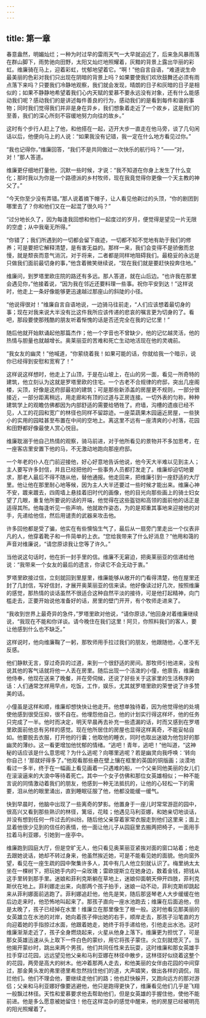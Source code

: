 ```yaml
---
---
---
```

title: 第一章
---




春意盎然，明媚灿烂；一种为时过早的雷雨天气一大早就迫近了，后来急风暴雨落在群山脚下，雨势驰向田野，太阳又灿烂地照耀着，灰黯的背景上露出华丽的彩虹。维廉骑在马上，迎着彩虹，忧郁地望着它。“啊！”他自言自语，“难道说生命最美丽的色彩对我们只出现在阴暗的背景上吗？如果要使我们欢欣鼓舞还必须有雨点落下来吗？只要我们冷静地观察，我们就会发现，晴朗的日子和灰暗的日子是相似的；如果不静静地希望着我们心内天赋的爱慕不要永远没有对象，还有什么能感动我们呢？感动我们的是讲述每件善良的行为，感动我们的是看到每件和谐的事物；同时我们觉得我们并非是身在异乡，我们想象着走近了一个故乡，这是我们的至善，我们的深心所刻不容缓地努力向往的故乡。”

这时有个步行人赶上了他，和他搭在一起，迈开大步一直走在他马旁，谈了几句闲话以后，他便向马上的人说：“如果我没有记错，我一定在什么地方看见过你。”

“我也记得你，”维廉回答，“我们不是共同做过一次快乐的航行吗？”——“对，对！”那人答道。

维廉更仔细地打量他，沉默一些时候，才说：“我不知道在你身上发生了什么变化；那时我以为你是一个路德派的乡村牧师，现在我竟觉得你更像一个天主教的神父了。”

“今天你至少没有弄错。”那人说着摘下帽子，让人看见他剃过的头顶，“你的剧团到哪里去了？你和他们又在一起混了很久吗？”

“过分地长久了，因为每逢我回想和他们一起度过的岁月，便觉得是望见一片无限的空虚；从中我毫无所得。”

“你错了；我们所遇到的一切都会留下痕迹，一切都不知不觉地有助于我们的修养；可是要把它解释清楚，是有害无益的。那样一来，我们会变得不是骄傲而怠慢，就是颓丧而意气消沉，对于将来，二者都是同样地阻碍我们。最稳妥的永远是只做我们面前最切身的事，”他含着微笑继续说，“现在我们就是要赶快投奔住地。”

维廉问，到罗塔里欧庄院的路还有多远。那人答道，就在山后边。“也许我在那里会遇见你，”他接着说，“因为我在邻近还要料理一些事。祝你平安到达！”这样说时，他走上一条好像能够更迅速越过那座山的斜陡的小径。

“他说得很对！”维廉自言自语地说，一边骑马往前走，“人们应该想着最切身的事；现在对我来说大半没有比这件我所应该传递的悲哀的嘱言更为切身的了。看吧，那段要使那残酷的朋友听着惭愧的话是否还完全在我的记忆里！”

随后他就开始默诵起他那篇杰作；他一个字音也不曾缺少，他的记忆越灵活，他的热情与胆量也就越增长。奥莱丽亚的苦难和死亡生动地活现在他的灵魂前。

“我女友的幽灵！”他喊道，“你萦绕着我！如果可能的话，你就给我一个暗示，说你已经得到安慰和宽宥了！”

这样说这样想时，他走上了山顶，于是在山坡上，在山的另一面，看见一所奇特的建筑，他立刻认为这就是罗塔里欧的住宅。一个古老不合规律的府邸，突出几座阁楼，尖顶，好像是这府邸最初的建筑；可是那些新添盖的房屋更不规则，一部分很接近，一部分距离稍远，用走廊和有顶的过道与正房连接。一切外表的匀称，种种建筑学上的观瞻仿佛都因为内部舒适的需要给牺牲了。府墙，沟槽的遗痕已经不见，人工的花园和宽广的林径也同样不留踪迹。一座菜蔬果木园逼近房屋，一些狭小的实用的园畦甚至布置在中间的空地上。离这里不远有一座清爽的小村落，花园和田野都好像最使人赏心悦目。

维廉耽溺于他自己热情的观察，骑马前进，对于他所看见的景物并不多加思考，在一座客店里安置下他的马，不无激动地跑向那座府邸。

一个年老的仆人在门前迎接他，好心好意地告诉他说，他今天大半难以见到主人；主人要写许多封信，并且已经把他的一些事务人员都打发走了。维廉却迫切地要求，那老人最后不得不随从他，替他通报。他走回来，把维廉引到一座舒适的大厅里。他让他在那里耐心地等候，因为主人大半还要过一些时候才能出来。维廉心神不安，踱来踱去，四周墙上悬挂着旧时代的画像，他的目光向那些画上的骑士妇女望了几眼，重复他所要说的话的开端，他觉得在这些盔铠和高领的面前他的话正是适得其所。他每逢听见一些声响，他就故作姿态，为的是郑重其事地来迎接他的对手，先递给他信，然后用谴责的武器来攻击他。

许多回他都是受了骗，他实在有些懊恼生气了，最后从一扇旁门里走出一个仪表非凡的人，他穿着靴子和一件简单的上衣。“您给我带来了什么好消息？”他用和蔼的声音对维廉说，“请您原谅我让您等了许久。”

当他说这句话时，他在折一封手里的信。维廉不无窘迫，把奥莱丽亚的信递给他说：“我带来一个女友的最后的遗言，你读它不会无动于衷。”

罗塔里欧接过信，立刻就回到里屋里，维廉能够从敞开的门看得清楚，他在屋里还封了几封信，写好信封，才展开奥莱丽亚的信来读。他好像读过好几次，按照维廉的感觉，那热情的谈话虽然不很适合这种自然平淡的接待，可是他打起精神，向门槛走去，正要开始说他准备好的话，房里的壁门开开，有个牧师走进来了。

“我收到世界上最奇异的急件，”罗塔里欧对他说，“请你原谅，”他回身对着维廉继续说，“我现在不能和你详谈。请今晚住在我们这里！阿贝，你照料我们的客人，要让他感到什么也不缺乏。”

这样说时，他向维廉鞠了一躬，那牧师用手拉过我们的朋友，他跟随他，心里不无反感。

他们静默无言，穿过奇异的过道，来到一个很舒适的房间。那牧师引他进来，没有说其他的客气话就将他一人丢在房里。随后出现一个活泼的小僮，他禀告，维廉由他侍奉，他现在送来了晚餐，并在旁伺候，还说了好些关于这家里的生活秩序的话：人们通常怎样用早点，吃饭，工作，娱乐，尤其就罗塔里欧的荣誉说了许多赞美的话。

小僮虽是这样和顺，维廉却想快快让他走开。他想单独待着，因为他觉得他的处境使他感到很受压抑，很不自在。他埋怨他自己，他的计划实行得这样坏，他的任务只完成了一半。他时而决定，明天早晨再去补充一些遗漏的话，时而又感到在罗塔里欧面前他总有另样的感觉。现在他所居住的房屋也显得这样离奇，不能妥帖自如。他要脱去衣服，打开他的行囊；他取他的睡衣，同时也取出迷娘为他包好的那幽灵的薄纱。这一看更增加他忧郁的情绪。“逃吧！青年，逃吧！”他叫道，“这神秘的话应该是什么意思呢？为什么逃呢？向哪里逃呢？若是幽灵向我呼唤：‘转向你自己！’那就好得多了。”他观看那些悬在壁上镶在框里的英国的铜版画；淡漠地看过一多半，终于在一幅画上看见画着一只遇难的船，一个父亲同他美丽的女儿们在滚滚逼来的大浪中等待着死亡。其中一个女子仿佛和那位女英雄相似；一种不能言说的同情激动着我们的朋友，他感到一种无法抵抗的，让他的心轻松一下的需要，泪从他的眼里涌出，直到睡眠征服了他，他都没能缓一缓气。

快到早晨时，他脑中出现了一些离奇的梦影。他置身于一座儿时常常游逛的园中，很高兴又看到那些熟识的林径，篱垣，花畦；他遇见马利亚娜，和她亲切地谈话，并没有想到任何一件过去的纠纷。随后他父亲穿着家常衣服走到他们这里来；面上显着他很少见到的信任的表情，他一面让他儿子从园庭里去搬两把椅子，一面用手拉着马利亚娜，引她到一座亭中。

维廉跑到园庭大厅，但是空旷无人，他只看见奥莱丽亚紧挨对面的窗口站着；他走去跟她说话，她却不转过身来，他虽然挨近她，可是不能看见她的面貌。他向窗外望，看见在一座生疏的园中聚集许多人，其中有几人他立刻就认识了。梅里纳太太坐在一棵树下，把玩她手内的一朵玫瑰；雷欧提斯立在她身边，数着金钱，把钱从这手里转到那手里。迷娘和菲利克斯躺在草地上，迷娘仰面朝天伸开四肢，菲利克斯伏在地上。菲利娜走出来，向那两个孩子拍手，迷娘一动不动，菲利克斯却跳起来从菲利娜面前逃跑了。菲利娜追赶他，他先是笑，随后那竖琴老人大步缓缓在他后边走来时，他恐怖地叫起来了。那孩子直向一座水池跑去；维廉在后面追他，但是太晚了，孩子已经掉在水里！维廉立在那里像生了根一般。这时他看见那美丽的女英雄立在水池的对岸，她向着孩子伸出她的右手，顺岸走去，那孩子沿笔直的方向迎着她的手指掠过水面，他跟着她走，她终于将手递给他，引他走出水池。这时维廉渐渐走近了，孩子全身燃烧起来，火星从他身上落下。维廉更为担忧了，可是那女英雄迅速从头上取下一件白色的蒙纱，用它将孩子蒙住。火立刻就熄灭了。当他揭开蒙纱时，跳出来两个男孩，他们共同任性来去玩耍，这时维廉和那女英雄手拉手穿过花园，远远望见他父亲和马利亚娜在林径中散步，这林径好似绕着这整个的花园，两旁是高大的树木。他冲着那两人走去，和他美丽的女伴由花园的中间穿过，那金黄头发的弗里德里希忽然挡住他们的道，大声嬉笑，做出各样的调侃，阻拦他们。他们不理会他，要继续走他们的路；他也赶快躲开，又跑向远方的那对游侣；父亲和马利亚娜好像要逃避他，他只是跑得更快了，维廉看见他们几乎是飞翔一般飘过林径。天性和爱慕要求他去帮助他们，但是女英雄的手握住他，使他不能前进。他是多么愿意被她留住！他在这样混杂的感觉中醒来，他的房屋已经被明亮的阳光照耀着了。